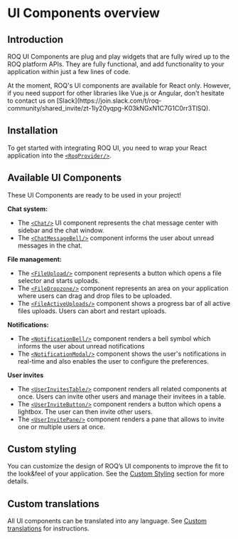 
# UI Components overview

## Introduction

ROQ UI Components are plug and play widgets that are fully wired up to the ROQ platform APIs.
They are fully functional, and add functionality to your application within just a few lines of code.

<Callout type="info" emoji="ℹ️">
  At the moment, ROQ's UI components are available for React only. However, if you need support for other libraries 
like Vue.js or Angular, don't hesitate to contact us on [Slack](https://join.slack.com/t/roq-community/shared_invite/zt-1ly20yqpg-K03kNGxN1C7G1C0rr3TlSQ).
</Callout>

## Installation

To get started with integrating ROQ UI, you need to wrap your React application into
the [`<RoqProvider/>`](/development-guides/roq-provider).

## Available UI Components

These UI Components are ready to be used in your project!

**Chat system:**

* The [`<Chat/>`](/chat/ui-components#chat) UI component represents the chat message center with sidebar and the chat window.
* The [`<ChatMessageBell/>`](/chat/ui-components#chatmessagebell) component informs the user about unread messages in the chat.

**File management:**

* The [`<FileUpload/>`](/files/ui-components#fileupload) component represents a button which opens a file selector and starts
  uploads.
* The [`<FileDropzone/>`](/files/ui-components#filedropzone) component represents an area on your application where users can drag
  and drop files to be uploaded.
* The [`<FileActiveUploads/>`](/files/ui-components#fileactiveuploads) component shows a progress bar of all active files uploads.
  Users can abort and restart uploads.

**Notifications:**

* The [`<NotificationBell/>`](/notifications/ui-components#notificationbell) component renders a bell symbol which informs the
  user about unread notifications
* The [`<NotificationModal/>`](/notifications/ui-components#notificationmodal) component shows the user's notifications in real-time
  and also enables the user to configure the preferences.

**User invites**

* The [`<UserInvitesTable/>`](/user-invites/ui-components#userinvitestable-) component renders all related components at once. Users
  can invite other users and manage their invitees in a table.
* The [`<UserInviteButton/>`](/user-invites/ui-components#userinvitebutton-) component renders a button which opens a lightbox. The user can then invite other users.
* The [`<UserInvitePane/>`](/user-invites/ui-components#userinvitepane-) component renders a pane that allows to invite one or multiple users at once.

## Custom styling

You can customize the design of ROQ’s UI components to improve the fit to the look&feel of your application. See the
[Custom Styling](/development-guides/custom-styling) section for more details.

## Custom translations

All UI components can be translated into any language.
See [Custom translations](/translations/tutorials/custom-translations) for instructions.